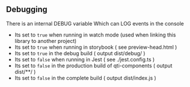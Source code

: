 
<Meta title="Usage" />

## Debugging

There is an internal DEBUG variable
Which can LOG events in the console

- Its set to `true` when running in watch mode (used when linking this library to another project)
- Its set to `true` when running in storybook ( see preview-head.html )
- Its set to `true` in the debug build ( output dist/debug/ )
- Its set to `false` when running in Jest ( see ./jest.config.ts )
- Its set to `false` in the production build of qti-components ( output dist/\*\*/ )
- Its set to `false` in the complete build ( output dist/index.js )
